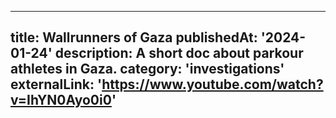 ---

title: Wallrunners of Gaza
publishedAt: '2024-01-24'
description: A short doc about parkour athletes in Gaza.
category: 'investigations'
externalLink: 'https://www.youtube.com/watch?v=IhYN0Ayo0i0'
--
